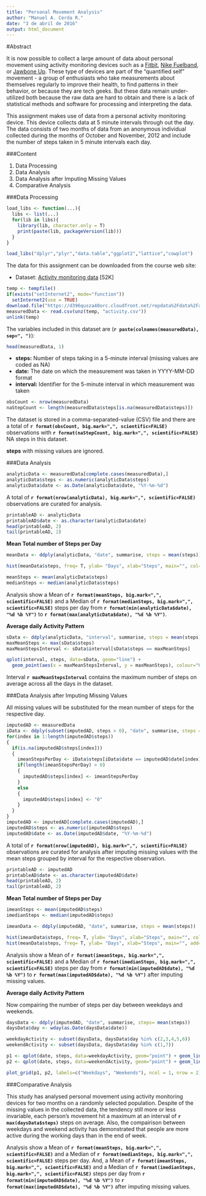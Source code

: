 ```yaml
---
title: "Personal Movement Analysis"
author: "Manuel A. Cerda R."
date: "3 de abril de 2016"
output: html_document
---
```


#Abstract

It is now possible to collect a large amount of data about personal movement using activity monitoring devices such as a [Fitbit](http://www.fitbit.com/), [Nike Fuelband](http://www.nike.com/us/en_us/c/nikeplus-fuel), or [Jawbone Up](https://jawbone.com/up). These type of devices are part of the "quantified self" movement - a group of enthusiasts who take measurements about themselves regularly to improve their health, to find patterns in their behavior, or because they are tech geeks. But these data remain under-utilized both because the raw data are hard to obtain and there is a lack of statistical methods and software for processing and interpreting the data.

This assignment makes use of data from a personal activity monitoring device. This device collects data at 5 minute intervals through out the day. The data consists of two months of data from an anonymous individual collected during the months of October and November, 2012 and include the number of steps taken in 5 minute intervals each day.



###Content

1. Data Processing
2. Data Analysis
3. Data Analysis after Imputing Missing Values
4. Comparative Analysis



###Data Processing

```r
load_libs <- function(...){
  libs <- list(...)
  for(lib in libs){
    library(lib, character.only = T)
    print(paste(lib, packageVersion(lib)))
  }
}

load_libs("dplyr","plyr","data.table","ggplot2","lattice","cowplot")
```


The data for this assignment can be downloaded from the course web site:

+ Dataset: [Activity monitoring data](https://d396qusza40orc.cloudfront.net/repdata%2Fdata%2Factivity.zip) [52K]


```r
temp <- tempfile()
if(exists("setInternet2", mode="function"))
  setInternet2(use = TRUE)
download.file("https://d396qusza40orc.cloudfront.net/repdata%2Fdata%2Factivity.zip", temp)
measuredData <- read.csv(unz(temp, "activity.csv"))
unlink(temp)
```


The variables included in this dataset are (**`r paste(colnames(measuredData), sep=", ")`**):

```r
head(measuredData, 1)
```

+ **steps:** Number of steps taking in a 5-minute interval (missing values are coded as NA)
+ **date:** The date on which the measurement was taken in YYYY-MM-DD format
+ **interval:** Identifier for the 5-minute interval in which measurement was taken


```r
obsCount <- nrow(measuredData)
naStepCount <- length(measuredData$steps[is.na(measuredData$steps)])
```

The dataset is stored in a comma-separated-value (CSV) file and there are a total of **`r format(obsCount, big.mark=",", scientific=FALSE)`** observations with **`r format(naStepCount, big.mark=",", scientific=FALSE)`** NA steps in this dataset.


**steps** with missing values are ignored.



###Data Analysis

```r
analyticData <- measuredData[complete.cases(measuredData),]
analyticData$steps <- as.numeric(analyticData$steps)
analyticData$date <- as.Date(analyticData$date, "%Y-%m-%d")
```

A total of **`r format(nrow(analyticData), big.mark=",", scientific=FALSE)`** observations are curated for analysis.

```r
printableAD <- analyticData
printableAD$date <- as.character(analyticData$date)
head(printableAD, 2)
tail(printableAD, 2)
```


**Mean Total number of Steps per Day**

```r
meanData <- ddply(analyticData, "date", summarise, steps = mean(steps))

hist(meanData$steps, freq= T, ylab= "Days", xlab="Steps", main="", col=rgb(0, 1, 0, 0.25))
```

```r
meanSteps <- mean(analyticData$steps)
medianSteps <- median(analyticData$steps)
```

Analysis show a Mean of **`r format(meanSteps, big.mark=",", scientific=FALSE)`** and a Median of **`r format(medianSteps, big.mark=",", scientific=FALSE)`** steps per day from **`r format(min(analyticData$date), "%d %b %Y")`** to **`r format(max(analyticData$date), "%d %b %Y")`**.


**Average daily Activity Pattern**

```r
sData <- ddply(analyticData, "interval", summarise, steps = mean(steps))
maxMeanSteps <- max(sData$steps)
maxMeanStepsInterval <- sData$interval[sData$steps == maxMeanSteps]

qplot(interval, steps, data=sData, geom="line") + 
  geom_point(aes(x = maxMeanStepsInterval, y = maxMeanSteps), colour="Green")
```

Interval **`r maxMeanStepsInterval`** contains the maximum number of steps on average across all the days in the dataset.



###Data Analysis after Imputing Missing Values 

All missing values will be substituted for the mean number of steps for the respective day.

```r
imputedAD <- measuredData
iData <- ddply(subset(imputedAD, steps > 0), "date", summarise, steps = mean(steps, na.rm = T))
for(index in 1:length(imputedAD$steps))
{
  if(is.na(imputedAD$steps[index]))
  {
    imeanStepsPerDay <- iData$steps[iData$date == imputedAD$date[index]]
    if(length(imeanStepsPerDay) > 0)
    {
      imputedAD$steps[index] <- imeanStepsPerDay
    }
    else
    {  
      imputedAD$steps[index] <- "0"
    }
  }
}
imputedAD <- imputedAD[complete.cases(imputedAD),]
imputedAD$steps <- as.numeric(imputedAD$steps)
imputedAD$date <- as.Date(imputedAD$date, "%Y-%m-%d")
```

A total of **`r format(nrow(imputedAD), big.mark=",", scientific=FALSE)`** observations are curated for analysis after imputing missing values with the mean steps grouped by interval for the respective observation.

```r
printableAD <- imputedAD
printableAD$date <- as.character(imputedAD$date)
head(printableAD, 2)
tail(printableAD, 2)
```


**Mean Total number of Steps per Day**

```r
imeanSteps <- mean(imputedAD$steps)
imedianSteps <- median(imputedAD$steps)

imeanData <- ddply(imputedAD, "date", summarise, steps = mean(steps))

hist(imeanData$steps, freq= T, ylab= "Days", xlab="Steps", main="", col=rgb(0, 1, 0, 0.25))
hist(meanData$steps, freq= T, ylab= "Days", xlab="Steps", main="", add=T, col=rgb(0, 1, 0, 0.25))
```

Analysis show a Mean of **`r format(imeanSteps, big.mark=",", scientific=FALSE)`** and a Median of **`r format(imedianSteps, big.mark=",", scientific=FALSE)`** steps per day from **`r format(min(imputedAD$date), "%d %b %Y")`** to **`r format(max(imputedAD$date), "%d %b %Y")`** after imputing missing values.


**Average daily Activity Pattern**

Now compairing the number of steps per day between weekdays and weekends.

```r
daysData <- ddply(imputedAD, "date", summarise, steps= mean(steps))
daysData$day <- wday(as.Date(daysData$date))

weekdayActivity <- subset(daysData, daysData$day %in% c(2,3,4,5,6))
weekendActivity <- subset(daysData, daysData$day %in% c(1,7))

p1 <- qplot(date, steps, data=weekdayActivity, geom="point") + geom_line(colour="orange")
p2 <- qplot(date, steps, data=weekendActivity, geom="point") + geom_line(colour="pink")

plot_grid(p1, p2, labels=c("Weekdays", "Weekends"), ncol = 1, nrow = 2)
```



###Comparative Analysis

This study has analysed personal movement using activity monitoring devices for two months on a randomly selected population. Despite of the missing values in the collected data, the tendency still more or less invariable, each person's movement hit a maximum at an interval of **`r max(daysData$steps)`** steps on average. Also, the compairison between weekdays and weekend activity has demonstrated that people are more active during the working days than in the end of week.

Analysis show a Mean of **`r format(meanSteps, big.mark=",", scientific=FALSE)`** and a Median of **`r format(medianSteps, big.mark=",", scientific=FALSE)`** steps per day. And, a Mean of **`r format(imeanSteps, big.mark=",", scientific=FALSE)`** and a Median of **`r format(imedianSteps, big.mark=",", scientific=FALSE)`** steps per day from **`r format(min(imputedAD$date), "%d %b %Y")`** to **`r format(max(imputedAD$date), "%d %b %Y")`** after imputing missing values.
